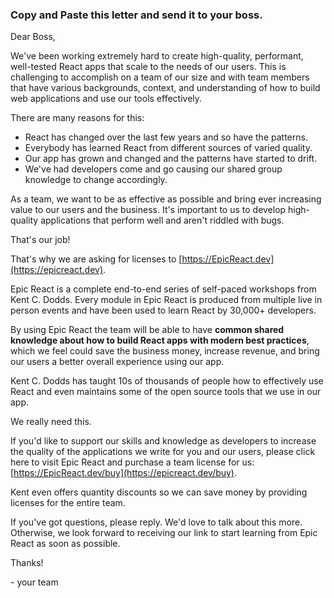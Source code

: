 ### Copy and Paste this letter and send it to your boss.

<div
  className="sm:px-10 px-6 sm:py-5 py-2 bg-gray-100 sm:rounded-md sm::-mx-10 -mx-8 dark:bg-gray-950">

  Dear Boss,

  We've been working extremely hard to create high-quality, performant,
  well-tested React apps that scale to the needs of our users. This is
  challenging to accomplish on a team of our size and with team members that
  have various backgrounds, context, and understanding of how to build web
  applications and use our tools effectively.

  There are many reasons for this:

  - React has changed over the last few years and so have the patterns.
  - Everybody has learned React from different sources of varied quality.
  - Our app has grown and changed and the patterns have started to drift.
  - We've had developers come and go causing our shared group knowledge to
  change accordingly.

  As a team, we want to be as effective as possible and bring ever increasing
  value to our users and the business. It's important to us to develop
  high-quality applications that perform well and aren't riddled with bugs.

  That's our job!

  That's why we are asking for licenses to
  [https://EpicReact.dev](https://epicreact.dev).

  Epic React is a complete end-to-end series of self-paced workshops from Kent
  C. Dodds. Every module in Epic React is produced from multiple live in person
  events and have been used to learn React by 30,000+ developers.

  By using Epic React the team will be able to have **common shared knowledge
  about how to build React apps with modern best practices**, which we feel
  could save the business money, increase revenue, and bring our users a better
  overall experience using our app.

  Kent C. Dodds has taught 10s of thousands of people how to effectively use
  React and even maintains some of the open source tools that we use in our app.

  We really need this.

  If you'd like to support our skills and knowledge as developers to increase
  the quality of the applications we write for you and our users, please click
  here to visit Epic React and purchase a team license for us:
  [https://EpicReact.dev/buy](https://epicreact.dev/buy).

  Kent even offers quantity discounts so we can save money by providing licenses
  for the entire team.

  If you've got questions, please reply. We'd love to talk about this more.
  Otherwise, we look forward to receiving our link to start learning from Epic
  React as soon as possible.

  Thanks!

  \- your team

</div>
